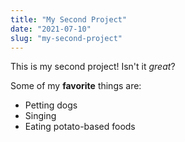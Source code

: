```yaml
---
title: "My Second Project"
date: "2021-07-10"
slug: "my-second-project"
---
```


This is my second project! Isn't it *great*?

Some of my **favorite** things are:

* Petting dogs
* Singing
* Eating potato-based foods